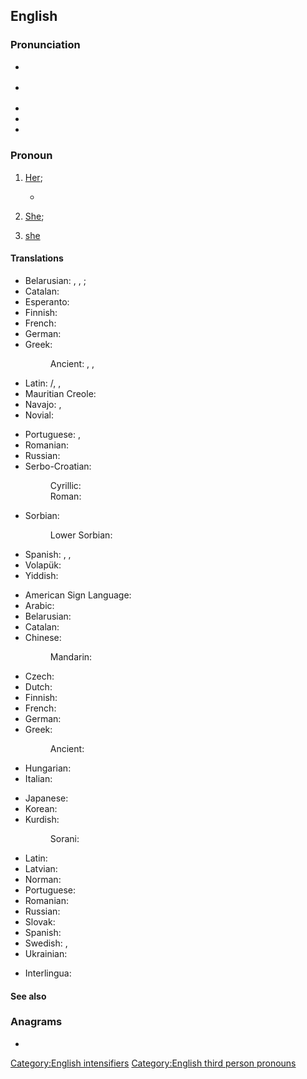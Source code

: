 {{also|Herself}}
==English==

===Pronunciation===
* {{a|RP}} {{IPA|/hɜːˈsɛlf/|/əsɛlf/|lang=en}}
* {{a|GenAm}} {{IPA|/hɝˈsɛlf/|/ɚsɛlf/|lang=en}}
* {{audio|en-us-herself.ogg|Audio (US)|lang=en}}
* {{rhymes|ɛlf|lang=en}}
* {{hyphenation|her|self|lang=en}}

===Pronoun===
{{en-pron|desc=the third person singular, feminine, personal pronoun|the reflexive form of|she|masculine|himself|neuter|itself|plural|themselves}}

# {{lb|en|reflexive pronoun}} [[her|Her]]; {{non-gloss definition|the female object of a verb or preposition that also appears as the subject.}}
#* {{quote-book|lang=en|year=1918|author={{w|W. B. Maxwell}}|chapter=17
|title=[http://openlibrary.org/works/OL1097634W The Mirror and the Lamp]
|passage=This time was most dreadful for Lilian. Thrown on her own resources and almost penniless, she maintained '''herself''' and paid the rent of a wretched room near the hospital by working as a charwoman, sempstress, anything. In a moment she had dropped to the level of a casual labourer.}}
#: {{ux|en|She injured '''herself'''.}}
# {{lb|en|emphatic}} [[she|She]]; {{non-gloss definition|an intensive repetition of the female subject, often used to indicate the exclusiveness of that person as the only satisfier of the predicate.}}
#: {{ux|en|She was injured '''herself'''.}}
# {{lb|en|Ireland}} {{n-g|The subject or non-reflexive object of a predicate;}} [[she]] {{q|used of upper-class ladies, or sarcastically, of women who imagine themselves to be more important than others}}
#: {{ux|en|What's '''herself''' up to this time?}}
#: {{ux|en|Have you seen '''herself''' yet this morning?}}

====Translations====
{{trans-top|(reflexive object) her}}
* Belarusian: {{t|be|сябе́}} {{qualifier|accusative, genitive}}, {{t|be|сябе|alt=сабе́}} {{qualifier|dative, locative}}, {{t|be|сябе|alt=сабо́й}} {{qualifier|instrumental}}; {{t|be|-цца}} {{qualifier|verb ending}}
* Catalan: {{t+|ca|es}}
* Esperanto: {{t+|eo|sin}}
* Finnish: {{t+|fi|itsensä}}
* French: {{t+|fr|elle-même|f}}
* German: {{t+|de|sich}}
* Greek:
*: Ancient: {{t|grc|ἑαυτήν}}, {{t|grc|ἑαυτῇ}}, {{t|grc|ἑαυτῆς}}
* Latin: {{t+|la|sē}}/{{t|la|sēsē}}, {{t|la|sibi}}, {{t+|la|suī}}
* Mauritian Creole: {{t|mfe|limem}}
* Navajo: {{t|nv|tʼáá bí}}, {{t|nv|tʼáá hó}}
* Novial: {{t|nov|se}}
{{trans-mid}}
* Portuguese: {{t|pt|[[a]] [[si]] ([[própria]]/[[mesma]])}}, {{t+|pt|se}}
* Romanian: {{t+|ro|se}}
* Russian: {{t+|ru|себя́}}
* Serbo-Croatian:
*: Cyrillic: {{t|sh|себе|sc=Cyrl}}
*: Roman: {{t+|sh|sebe}}
* Sorbian:
*: Lower Sorbian: {{t|dsb|se}}
* Spanish: {{t+|es|se}}, {{t|es|ella misma}}, {{t|es|sí misma}}
* Volapük: {{t|vo|oki}}
* Yiddish: {{t|yi|זיך}}
{{trans-bottom}}

{{trans-top|(as intensifier) she}}
* American Sign Language: {{t|ase|A@Chesthigh SmallFrontandback}}
* Arabic: {{t|ar|نَفْسُهَا}}
* Belarusian: {{t|be|[[яна́]] [[сам|сама́]]|f}}
* Catalan: {{t+|ca|mateix|alt=mateixa}}
* Chinese:
*: Mandarin: {{t+|cmn|她自己|tr=tā zìjǐ|sc=Hans}}
* Czech: {{t+|cs|jí}}
* Dutch: {{t+|nl|zijzelf}}
* Finnish: {{t|fi|[[hän]] ... [[itse]]}}
* French: {{t+|fr|elle-même}}
* German: {{t|de|sie selbst}}
* Greek:
*: Ancient: {{t|grc|αὐτή}}
* Hungarian: {{t+|hu|maga}}
* Italian: {{t|it|lei stessa}}
{{trans-mid}}
* Japanese: {{t|ja|彼女自身|tr=かのじょじゃしん, kanojo-jishin|sc=Jpan}}
* Korean: {{t|ko|그 여자 자신}}
* Kurdish:
*: Sorani: {{t|ku|خۆی|tr=xoi|sc=ku-Arab}}
* Latin: {{t+|la|ipsa}}
* Latvian: {{t|lv|viņa pati|f}}
* Norman: {{t|nrf|ielle-mesme}} {{qualifier|Guernsey}}
* Portuguese: {{t+|pt|ela mesma}}
* Romanian: {{t|ro|ea însăși}}
* Russian: {{t+|ru|сама́}}
* Slovak: {{t|sk|ona sama|f}}
* Spanish: {{t|es|ella misma}}
* Swedish: {{t+|sv|sig}}, {{t|sv|sig själv}}
* Ukrainian: {{t|uk|вона́ сама́|f}}
{{trans-bottom}}

{{checktrans-top}}
* Interlingua: {{t-check|ia|ipse}}
{{trans-mid}}
{{trans-bottom}}

====See also====
{{English personal pronouns}}

===Anagrams===
* {{anagrams|en|a=eefhlrs|Flesher|flesher}}

[[Category:English intensifiers]]
[[Category:English third person pronouns]]